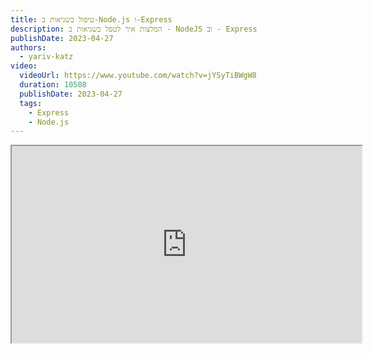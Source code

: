 ```yaml
---
title: טיפול בשגיאות ב-Node.js ו-Express
description: המלצות איך לטפל בשגיאות ב - NodeJS וב - Express
publishDate: 2023-04-27
authors:
  - yariv-katz
video:
  videoUrl: https://www.youtube.com/watch?v=jYSyTiBWgW8
  duration: 10508
  publishDate: 2023-04-27
  tags:
    - Express
    - Node.js
---
```


<div class="not-content flex">
	<iframe
    class="mx-auto mb-10"
    width="560"
    height="315"
    src="https://www.youtube.com/embed/jYSyTiBWgW8?si=KgLojdUwYf9-O1He"
    title="Error handling in Node.js and Express - video"
    allow="accelerometer; clipboard-write; encrypted-media; gyroscope; picture-in-picture; web-share"
    allowFullScreen
    loading="lazy"
    referrerPolicy="strict-origin-when-cross-origin"
    aria-label="Error handling in Node.js and Express - video"
    aria-describedby="iframe-video-description"
	/>
</div>
<span id="iframe-video-description" class="sr-only">
This video explains best practices for error handling in Node.js and Express, covering synchronous and asynchronous errors, with practical examples and strategies to manage errors effectively.
</span>

בשיעור זה נבין איך `Node` מטפל בשגיאות בקוד שלכם.  
נתמקד בשגיאות סינכרוניות ואסינכרוניות.  
אנחנו נלמד איך אנחנו מטפלים בשגיאות נכון ב - `Express`.

## חזרה על Error, throw, try..catch

לפני שנתחיל נעשה חזרה זריזה על הבסיס בנושא השגיאות ב - `Node`.

### Error class

class ה - `Error` מתארת שגיאה עם מאפיינים כמו הודעה, תיאור, קוד שגיאה, מעקב הקוד, וכו'.

```js
const myError = new Error('hello error')
```

### throw

ישנו הבדל בין `Error` לבין `exception`, `Error` היא תיאור של משהו שהשתבש, ו`exception` היא שגיאה שקורה כרגע וצריך להתמודד איתה.  
אנחנו משתמשים ב - `throw` ומעבירים לו בדרך כלל instance של `Error` כדי לדווח על שגיאה.

```js
throw new Error('hello exception')
```

### try..catch

דרך אחת שבאמצעותה אנחנו יכולים להתמודד עם שגיאות היא באמצעות `try..catch`.

```js
try {
  // code that can have errors in it
} catch (err) {
  // ... do something with the error
}
```

זה יעבוד בשגיאות סינכרוניות (למעט `try..catch` בפונקציה אסינכרונית).  
בואו נבחן שגיאות בקוד אסינכרוני.

## שגיאות סינכרוניות ואסינכרוניות

בשיעור זה נחלק את השגיאות שאנחנו מתמודדים איתן ל - 2 קבוצות:

- **שגיאות סינכרוניות** - שגיאות שקורות כאשר אנחנו מריצים את הקוד באופן סינכרוני.  
  לדוגמה:

```js
const a = { hello: { world: 'hello world' } }
a.foo.bar
```

בדוגמא זו אנחנו מנסים לגשת למאפיין שאינו קיים ב - `a`, ונקבל:

`Uncaught TypeError: Cannot read properties of undefined (reading 'bar')`

את אותה השגיאה ניתן לתפוס באמצעות `try..catch`.

- **שגיאות אסינכרוניות** - שגיאות שקורות כאשר אנחנו מבצעים משהו באופן אסינכרוני והמשהו הזה נכשל.  
  בקוד הבא אנחנו מנסים לקרוא לקובץ שאינו קיים

  ```js
  import { readFile } from 'fs/promises'
  readFile('non-existent-file.txt')
  ```
### סוגי שגיאות אסינכרוניות

נכון להיות ישנם 3 סוגי שגיאות אסינכרוניות שמובנים ב - `Node`.

#### Promise

Promise יכול להיכשל ולגרום לשגיאה, כמו בדוגמא שלקחנו לקרוא לקובץ.  
נבדוק דוגמאות שונות שבהן Promise זורק שגיאה.

1. Promise יכול לזרוק שגיאה על ידי קריאה ל - `reject` בבנאי ה - Promise.

```js
// throw an error in the promise constructor
const myHelloPromise = new Promise((resolve, reject) => {
  setTimeout(() => {
    // resolve('hello listeners');
    reject(new Error('something went wrong'));
  }, 1000)
})
```

2. Promise יכול להיכשל על ידי קריאה ל - `Promise.reject`

```js
Promise.reject(new Error('something went wrong'));
```

3. ניתן להשתמש ב - `throw` בבלוק `then` כדי לקבל Promise שנכשל

```js
myHelloPromise.then(() => {
	throw new Error('something happened');
})
```

4. ניתן להשתמש ב - `throw` בבלוק `catch` של ה - Promise

```js
myHelloPromise.catch(() => {
	throw new Error('something happened');
})
```

5 . ניתן להשתמש ב - `try..catch` בפונקציה אסינכרונית כדי לתפוס Promise שנכשל.

```js
/**
 * @returns {Promise<string>}
 */
async function myPromiseFunction() {
	try {
		const helloMsg = await myHelloPromise;	
	} catch(err) {
		console.log(err);
	}
}
```

6. ניתן לתפוס שגיאה ב Promise באמצעות ארגומנט השני בפונקציה `then` שמקבל פונקציה שרצה כשה Promise נכשל.

```js
myHelloPromise.then(() => {
	//this can deal with success
}, (err) => {
	// this deal with err
	if (err.code === 'ENOENT') {
		console.log('file not found');
	} else {
		throw err;
	}
})
```

#### Error first callback

Error first callback הוא קונבנציה ב - `Node.js` שמאפשרת לנו להעביר פונקציה לפונקציות אסינכרוניות.  
בדוגמא הבאה אנחנו קוראים לפונקציה שקוראת לקובץ ומעבירים לה callback שמקבל שגיאה כארגומנט ראשון.

```js
import { readFile } from 'fs'

readFile('non-existent-file.txt', (err, data) => {
  console.log(err)
})
```

Error first callback היא קונבנציה ב - `Node` שמאפשרת לנו להעביר callback שיקרא כאשר האירוע אסינכרוני קורה.  
ב - callback שאנחנו מעבירים הארגומנט הראשון הוא שגיאה.

נבחן דוגמאות שונות ב - Error first callback.  
בדוגמא הבאה אנחנו קוראים לקובץ שאינו קיים ומתמודדים עם השגיאה.

```js
import { readFile } from 'fs';

readFile('does-not-exist.txt', (err, data) => {
  if(err) {
    console.log('deal with the error here')
  } else {
    console.log(`the data is: ${data.toString()}`);
  }
});
```

דוגמא נוספת היא כאשר עלינו לממש פונקציה אסינכרונית שתקרא ל - callback עם שגיאה.

```js
function sayHello(cb) {
  setTimeout(() => {
    // cb(null, 'hello listeners')
    cb(new Error('something happened'))
  }, 1000)
}
```

בדוגמא זו אנחנו מקבלים callback ואם קרה שגיאה אנחנו קוראים ל - callback עם השגיאה, אם לא אנחנו קוראים ל - callback עם הנתונים שאנחנו רוצים להעביר.

ישנם מקרים בהם אין באפשרותנו לטפל בשגיאה ב - callback, ואנחנו רוצים להעביר את השגיאה לרמה הבאה.  
לדוגמא אם נכשלנו לקרוא לקובץ ואנחנו רוצים להעביר את השגיאה לרמה הבאה.  
במקרה כזה עלינו ליצור פונקציה שתקבל callback מסוג error first callback ותעביר את השגיאה לרמה הבאה.

```js
function myReadFile(path, cb) {
  readFile(path, (err, data) => {
    cb(err, data)
  });
}
```

#### EventEmitter

נדבר על ה class יצירת events שנקרא `EventEmitter`, ואיך אנחנו מתמודדים עם שגיאות בו.  
באמעות `EventEmitter` אנחנו יכולים ליצור אירועים אסינכרוניים מותאמים אישית.  
כאשר יש instance של `EventEmitter` אנחנו יכולים לזרוק אירוע שגיאה על ידי קריאה ל `emit('error', new Error())`.

דוגמא פשוטה של `EventEmitter` שזורק אירוע שגיאה.

```js
import { EventEmitter } from 'events'
const emitter = new EventEmitter()
emitter.emit('error', new Error('whoops!'))
```

נבחן דוגמא נוספת של `EventEmitter` שזורק אירוע של `message` אחרי שנייה ובו הוא שולח הודעת `hello world`.

```js
import { EventEmitter } from 'events';
const myEmitter = new EventEmitter();

myEmitter.on('message', (msg) => {
	console.log(msg);
});

setTimeout(() => {
  myEmitter.emit('message', 'hello world')
}, 1000)
```

לשליחת שגיאה על ידי `EventEmitter` נשתמש באירוע `error`, שם שם האירוע הוא `error` והארגומנט הנוסף הוא תיאור השגיאה על ידי instance של `Error`.  
דוגמא נוספת שבה שולחים אירוע שגיאה אחרי שנייה.

```js
import { EventEmitter } from 'events';
const myEmitter = new EventEmitter();

myEmitter.on('error', (err) => {
	console.log(err);
});

setTimeout(() => {
	myEmitter.emit('error', new Error('something went wrong'))
}, 1000)
```

ניתן לחבר לאירוע יותר ממאזין אחד, כך גם לאירוע `error`.  
בדוגמא הבאה יש לנו 2 מאזינים לאירוע `error`, כל אחד מתמודד עם סוג שגיאה אחר.

```js
import { EventEmitter } from 'events';

const myEmitter = new EventEmitter();

myEmitter.on('error', (err) => {
  if (err.code === 'GENERAL_ERROR') {
    // deal with it here
  }
})

setTimeout(() => {
  myEmitter.emit('error', new Error('something happened'))
}, 1000)

myEmitter.prependOnceListener('error', (err) => {
  if (err.code === 'something') {
    // deal with it here
  }
})

```

## מה יעשה ה - Node.js process על שגיאה שלא נתפסה

כאשר יש שגיאה שלא נתפסה ה - `Node` process יסיים ויחזיר קוד כישלון 1.  
ה - `Node` process יסיים עם קוד השגיאה:

- על שגיאה סינכרונית שלא נתפסה
- על `Promise` שנכשל והכישלון לא נתפס
- על `EventEmitter` שזרק אירוע שגיאה והכישלון לא נתפס

ה - `Node` process לא יסיים על שגיאה שלא נתפסה ב - `error-first-callback`.

זכרו שה - `Node` process הוא instance של `EventEmitter` והוא יזרוק אירועים לפני שהוא סיים, נבחן 2 אירועים חשובים ב - `Node` שקשורים לשגיאות שלא נתפסו:
- `uncatchExceptionMonitor`
- `uncaughtException`

נבחן על ידי דוגמא מה יקרה כאשר יש שגיאה שלא נתפסה.  
בדרך כלל כאשר עובדים עם `Node.js` יוצרים פעמים רבות webserver כלומר ה - node process רץ תמיד ומחכה ל - request.  
ניתן לדמות script שרץ תמיד (בדומה למה שהשרת שלנו יעשה) על ידי יצירת `setInterval` שיריץ כל שניה (נדמה שהשרת שלנו מקבל request כל שניה).

```js
setInterval(() => {
  console.log('getting a new request');
}, 1000);
```

נדמה שה ״שרת״ שלנו מקבל "request" אחרי 2 שניות שגורמת לשגיאה שלא נתפסת:

```js
setInterval(() => {
  console.log('getting a new request');
}, 1000);

setTimeout(() => {
  console.log('request that triggers an exception which we are not catching');
  throw new Error('something went wrong');  
}, 2000)
```

שימו לב שאם נריץ את הסקריפט הזה, אחרי 2 שניות ה - webserver שלנו יקרוס ולא יוכל להגיב ל - request.  
ה - webserver יכול לקרוס, ובמקרה כזה נרצה לדווח על השגיאה ולאתחל את ה - server כדי שנוכל להמשיך להגיב ל - request.  
ב docs של express הם ממליצים להריץ את ה - webserver בסביבת production עם process manager כמו `pm2` שיתחיל מחדש את ה - server כאשר הוא קורס [ראו סעיף זה ב - Express docs](https://expressjs.com/en/advanced/best-practice-performance.html#using-pm2).  

אותה הקריסה של ה - server תקרה גם כאשר אנחנו משתמשים ב - `Promise` ואנחנו לא מתפסים את ה - reject.
לדוגמא:

```js
setInterval(() => {
  console.log('getting a new request');
}, 1000);

setTimeout(() => {
  console.log('request that triggers an exception which we are not catching');
  Promise.reject(new Error('something went wrong'));
}, 2000)
```

אותה קריסה תקרה גם כאשר אנחנו משתמשים ב - `EventEmitter` ואנחנו לא מתפסים את ה - error event.

```js
import { EventEmitter } from 'events';
const myEmitter = new EventEmitter();

setInterval(() => {
  console.log('getting a new request');
}, 1000);

setTimeout(() => {
  console.log('request that triggers an exception which we are not catching');
  myEmitter.emit('error', new Error('something went wrong'));
}, 2000)
```

אירוע ה - error יגרום לקריסה של ה - server.  
היוצא מהכלל פה זה כאשר אנחנו משתמשים ב - `error-first-callback` ואנחנו לא מתפסים את ה - error אז קריסה לא תקרה לדוגמא:

```js

import { readFile } from 'fs';

setInterval(() => {
  console.log('getting a new request');
}, 1000);

setTimeout(() => {
  console.log('request that triggers an exception which we are not catching');
  readFile('something-that-does-exist.txt', (err, data) => {
    console.log(err);
  })
}, 2000)
```

למרות שהקובץ ב - `readFile` לא קיים, ה - server לא יקרוס.

## איך express מתמודדת עם שגיאות שלא נתפסו

כדי לבדוק איך express מתמודדת עם שגיאות נצור webserver פשוט ב express.  
נצטרך להתקין את express ולכן נריץ בטרמינל:

```bash
npm init --yes
npm i express
```

בזמן כתיבת השיעור הגרסה של express היא `4.18.2`.  
נצור webserver פשוט ונבדוק איך express מתמודדת עם שגיאות שלא נתפסו.  
ניצור נתיב `/hello` שמחזיר ברכה, וניצור נתיב `/generate-error` שיזרוק שגיאה.

```js
import express from 'express';

const app = express();

app.get('/hello', (_req, res) => {
  res.send('hello world');
});

app.get('/generate-error', (_req, res) => {
  throw new Error('some error');
});

app.listen(3000, () => {
  console.log('we are listening on port 3000');
});
```

בדוגמא זו אנחנו מנסים לראות איך express מתמודדת עם שגיאות סינכרוניות.  
אם נפעיל את האפליקציה נראה ש express יש לו התנהגות ברירת מחדל לגבי שגיאות סינכרוניות. Express לא יקרוס, אלא יעביר אותנו לעמוד 500 שבו מוצגת ה stacktrace כאשר אנחנו ב - development.  
מומלץ להגדיר את המשתנה סביבה `NODE_ENV` ל - `production` בסביבת production כך שה stacktrace לא יוצג.

עכשיו נבדוק איך express מתמודדת עם שגיאות אסינכרוניות.  
נתחיל בלבדוק איך express מתמודדת עם `Promise` שנכשל.

נשנה את השגיאה ב - `/generate-error` להיות `Promise` שנכשל.

```js
...

app.get('/generate-error', (_req, res) => {
  Promise.reject(new Error('some error'));
});

...
```

בדוגמא זו נראה ש express לא יכולה להתמודד עם השגיאה וה - server יקרוס.  
לגבי promise שנכשל ישנה התנהגות שונה ב express גרסה 5, והיא לא תקרוס את ה - server.  
ב express גרסה 5 הפרומיס שנכשל יתפס ויעביר אותנו לעמוד 500 עם ה stacktrace.

ננסה עכשיו עם `EventEmitter` מה יעשה express כאשר יש לנו אירוע שגיאה ב - event.

```js
app.get('/generate-error', (_req, res) => {
  simpleEventEmitter.emit('error', new Error('something went wrong'));
});
```

בדוגמא זו express יתפוס את השגיאה ויעביר אותנו לעמוד 500 עם ה stacktrace.

```js
app.get('/generate-error', (_req, res) => {
  setTimeout(() => {
    simpleEventEmitter.emit('error', new Error('something went wrong'));  
  }, 1000)
});
```

בדוגמא זו express לא יכולה להתמודד עם השגיאה וה - server יקרוס.  
זה הכל תלוי אם השגיאה חלק מקוד סינכרוני או אסינכרוני, אם היא חלק מקוד סינכרוני אז ה - emit ירוץ באופן סינכרוני ו express יכולה לתפוס את השגיאה, אם היא חלק מקוד אסינכרוני אז ה - emit ירוץ באופן אסינכרוני וה - server יקרוס.

נבדוק האם משהו מיוחד קורה כאשר אנחנו משתמשים ב - `error-first-callback` ב express.

```js
import { readFile } from 'fs';
app.get('/generate-error', (_req, res, next) => {
  readFile('non-existing-file', (err, data) => {
    if (err) {
      next(err)
    } else {
      res.send('hello world');
    }
  })
});
```

express לא יעזור לכם במקרה זה ונהוג להעביר את השגיא הל - `next(err)` ורק במקרה זה express תדע על השגיאה ותעביר אתכם ל - middleware של שגיאות.

## חבילה שתעזור עם תפיסת שגיאות אסינכרוניות ב express

כדי לעזור לכם לתפוס את השגיאות האסינכרוניות ב express יצרנו middleware שיתפוס את כל השגיאות האסינכרוניות ויעביר אותן ל - error handler.  
ב - middleware זה אנחנו משתמשים ב - [Zone.js](https://github.com/angular/zone.js) כדי ליצור זון לכל בקשה, כך שהבקשה תהיה בהקשר ביצוע שיאפשר לנו לדעת אם ישנם שגיאות אסינכרוניות ולהעביר אותן ל express error handler.

כדי להתקין את ה - middleware נריץ:

```bash
npm i az-express-errors
```

נתחיל פרוייקט Express חדש עם TypeScript ונשתמש ב - middleware ונראה איך הוא עוזר לנו לתפוס שגיאות אסינכרוניות.

נתקין את TypeScript ואת `@types/express`

```bash
npm i -D typescript @types/express
```

ניצור קובץ `tsconfig.json` עם הפקודה הבאה:

```bash
npx tsc --init
```

נריץ את הקומפיילר של TypeScript במצב צפיה כך שנוכל לראות את השינויים בקוד.

```bash
npx tsc -w
```

ניצור קובץ `az-error-middleware.ts` וניצור webserver עם express ונתקין את החבילה `az-express-errors`.

```ts
import createApplication from 'express';
import azErrors from 'az-express-errors';

const app = createApplication();

app.use(azErrors());

app.get('/', (req, res) => {
})

app.listen(3000, () => {
  console.log('server started on port 3000');
})
```

אחרי שמתקנים את החבילה `az-express-errors` נראה מה יש לנו, נתמקד ב - route handler היחיד שיש לנו וננסה ליצור שגיאות אסינכרוניות בו:

```ts
app.get('/', (req, res) => {
  Promise.reject(new Error('something went wrong'));
})
```

Promise שנכשל יגרום לקריסת ה - server, אבל עם ה - middleware שיצרנו נראה שהשגיאה תתפס ותעביר אותנו ל - error handler של express.
אותה התוצאה נקבל גם אם נשתמש ב - `async-await` ב - route handler.

נבדוק עכשיו איך ה - middleware מתמודד עם `EventEmitter` שזורק אירוע שגיאה.

```ts
import { EventEmitter } from 'events';
const myErrorEmitter = new EventEmitter();
app.get('/', (req, res) => {
  setTimeout(() => {
    myErrorEmitter.emit('error', new Error('something went wrong'));
  }, 1000)
})
```

שגיאה זו ללא ה - middleware של ה - `az-express-errors` תגרום לקריסת ה - server, אבל עם ה - middleware נראה שהשגיאה תתפס ותעביר אותנו ל - error handler של express.

במקרה של `error-first-callback` ניתן לזרוק את השגיאה ולראות איך ה - middleware מתמודד עם זה.

```ts
import { readFile } from 'fs';
app.get('/', (req, res) => {
  readFile('non-existing-file', (err, data) => {
    (req as any).azZone.runGuarded(() => {
      throw err;
    })
  })
})
```

ה - `az-express-errors` שם בתוך ה - request את ה - zone שנוצר עבור הבקשה וכך יכול לתפוס את השגיאה ולהעביר אותה ל - error handler של express.

אז במידה וצריכים עזרה עם שגיאות אסינכרוניות ב express ניתן להשתמש בחבילה `az-express-errors` שתעזור לנו לתפוס את השגיאות האסינכרוניות ב express.

## events שה - process שולח עבור שגיאות

ה - node process שאחראי על הרצת הקוד שלכם הוא instance של `EventEmitter` והוא יזרוק כמה אירועים כאשר יש שגיאה שלא נתפסה.  
ניתן לגשת ל process על ידי הגישה לאובייקט הגלובלי `process`.  
נבחן שני אירועים שקשורים לשגיאות שלא נתפסו: `uncaughtException` ו - `uncaughtExceptionMonitor`.

```js
setInterval(() => {
	console.log("I'm running");
}, 1000);

setTimeout(() => {
	throw new Error('something happened');
}, 2000);

process.on('uncaughtExceptionMonitor', function(err) {
  console.log('this will be called before uncaughtException event')
  console.log('it wont prevent the node process from crashing');
  console.log('and we use this event to log the error, create a log file with the error ect.');
});

process.on('uncaughtException', function() {
	console.log('uncaughtException');
	if (err.code === '...') {
		process.exit(100)
	}
})
```

החלק הראשון הוא לדמות webserver ומקבל request אחרי 2 שניות שגורמת לשגיאה שלא נתפסה.  
אנחנו מחברים מאזין ל - event `uncaughtExceptionMonitor` שיקרא לפני ה - event `uncaughtException`, האירוע הזה משמש ל log של השגיאה או יצירת קובץ log המתאר את השגיאה.  
ה - event השני הוא `uncaughtException` שיקרא כאשר יש שגיאה שלא נתפסה, בדרך כלל כאשר יש שגיאה שלא נתפסה ה - process יקרוס ויחזיר קוד כישלון 1, אם אנחנו מחברים ל - event `uncaughtException` אנחנו יכולים לעשות פעולות נוספות כמו לבדוק את הקוד של השגיאה ולצאת מה process עם קוד כישלון אחר. במידה ואנחנו מחברים ל - event `uncaughtException` נצטרך לצאת מה process באופן ידני עם `process.exit` היות ולאחר הצמדת מאזין ל - event `uncaughtException` ה - process לא יקרוס באופן אוטומטי.  
לא מומלץ להמשיך את ה - process לאחר שיש שגיאה שלא נתפסה, כדאי להפסיק את ה - process ולהתחיל אותו מחדש עם process manager וחשוב לתעד ב - log את השגיאה שהתרחשה כדי שנוכל לפתור את הבעיה.
לא לנצל את ה - event `uncaughtException` כדי למנוע מה - process לקרוס, להשתמש בו לניקוי, יציאה נכונה וכדומה.

## שגיאות שלא נתפסות ב - express

כמו שראינו Express עוזר לנו לתפוס את השגיאות הסינכרוניות, אבל בשגיאות האסינכרוניות Express לא ממש עוזר.  
בגירסא 5 של Express הוא כן יעזור בתפיסת promise שנכשל אבל לא ב - `EventEmitter` או ב - `error-first-callback`.  
במידה ויש שגיאה שלא נתפסה ב - express ו - express לא הצליח לתפוס אותה ולהעביר ל - error handler, אז השגיאה תעלה לטיפול בשגיאה שלא נתפסה על ידי ה node process כמו שכבר למדנו (ברוב המקרים קריסה של ה node process עם קוד יציאה -1)

## המסע של Exception

כאשר נזרקת שגיאה, במידה ואין שום תפיסה של השגיאה, השגיאה תעלה במעלה ה - stacktracke לאבא שקרא לפונקציה שזרקה את השגיאה, במידה והאבא לא תופס את השגיאה השגיאה תעלה לאבא שלו וכך הלאה עד שהשגיאה תגיע ל - process.
במידה והשגיאה תגיע ל - process, ה- process יזרוק את ה - event `uncaughtException` ואם יש מאזין ל - event זה יכול לעשות משהו עם השגיאה, אם אין מאזין ל - event זה, ה - process יקרוס ויחזיר קוד כישלון 1.

ניתן גם לתפוס את השגיאה בנקודת הכישלון או אחד האבות שלו ב stacktrace לטפל בשגיאה או לזרוק אותה שנית לאבא הבא שיתפוס אותה ויוכל להתמודד איתה.

## נקודות לחשיבה בטיפול בשגיאות

צריך לשאוף לתפוס את כל השגיאות שיכולות לקרות בקוד שלנו ולהתמודד איתן בצורה נכונה.  
במקרה הפשוט ישנו קוד שיכול להיכשל ועוטפים את אותו הקוד ב - `try-catch` (או המקבילה שלו בקוד האסינכרוני) ומתמודדים עם השגיאה בנקודת הכישלון.  
אבל לא תמיד המצב הוא פשוט וניתן להתמודד עם השגיאה בנקודת הכישלון, לעתים צריך לתת לשגיאה לעלות לאחד האבות שיטפלו בה .  
פעמים רבות יש טיפול גנרי וקבוע לשגיאות מסוג מסויים.  
יש גם זמנים שצריך לטפל בשגיאה במספר מקומות, ואז צריך לתפוס את השגיאה לעשות את מה שאפשר ולזרוק אותה שוב לאחד האבות.

### 1. טיפול בשגיאה בנקודת הכשלון

דוגמא ב - express של טיפול בשגיאה כאשר היא קוראת:

```js
app.get('/', (req, res) => {

  try {
    // ... this code might have and exception
    console.log('i can have an exception here')
  } catch(err) {
    // ... deal with the error when it happens
  }
})
```

### 2. לתת לשגיאה לעלות לאבא שיטפל בה

דוגמא ב - express כאשר יש שגיאה אבל אי אפשר לטפל בה בנקודת הכשלון וצריך להעביר לאבא:

```js
// 2. let the parent handle the error
async function queryTheDb(query: string): Promise<any> {
  // ...
  // runs the query in the db
  // if there is an error, it will throw an exception
}

app.get('/', async (req, res) => {
  try {
    await queryTheDb('some ileagal query')
  } catch(err) {
    res.send('some error message')
  }
})
```

במידה וצריך ניתן לתת לשגיאה לבעבע עוד על ידי קריאה ל - `next(err)` ואז השגיאה תעבור לשרשרת הטיפול בשגיאות ב - express.

### 3. תפיסת השגיאה וזריקתה מחדש

דוגמא ב - express של תפיסת השגיאה וזריקתה מחדש:

```js
// 3. combine catching and rethrowing the error

class QueryError extends Error {

}

app.get('/', async (req, res, next) => {
  try {
    await queryTheDb('some ileagal query')
  } catch(err) {
    const queryError = new QueryError('some error message');
    next(queryError)
  }
})
```

בדוגמא זו אנחנו מתפסים את השגיאה ומזריקים אותה מחדש לשרשרת הטיפול בשגיאות ב - express.

## המלצות לטיפול נכון בשגיאות

ניתן פה מספר טיפים לטיפול נכון בשגיאות ב - NodeJS וב - express.

### 1. קיבוץ שגיאות

שגיאות דומות יכולות לצוף במקומות שונים בקוד שלכם.  
לדוגמא, יתכן שיהיה לכם שגיאה בהרשאה שתצפה במקומות שונים בקוד שלכם אם המשתמש מנסה לגשת למשאב שאינו מורשה.  
במקרים כאלה תרצו לקבץ את השגיאות האלו יחד ולהתמודד איתן במקום אחד.  
בחלק מהשגיאות הגנריות האלה אי אפשר להתמודד במקום , יתכן וזה יהיה שילוב של טיפול בשגיאה במקום אחד גנרי, ובנוסף טיפול ספציפי במקום מסויים קרוב יותר לאיפה שהשגיאה קרתה.  
במקרים כאלה ניתן לתפוס את השגיאה ולזרוק אותה שנית כדי להתמודד איתה במספר מקומות.

#### קיבוץ שגיאות ילווה פעמים רבות ביצירת Custom Error Classes

במידה ויש לכם קבוצות של שגיאות פעמים רבות אותן קבוצות ילוו גם ביצירת Custom Error Classes שיתאימו לקבוצה הספציפית של השגיאות.  
אותם ה Custom Error Classes יכולות להיות מותאמות לצרכים שלכם ולצרכי הקבוצה הספציפית של השגיאות.

בדוגמא הבאה אנחנו יוצרים custom error classes לקבוצות שגיאות שונות:

```typescript
import type { Request } from "express";

export class AcademeezError extends Error {
  constructor(message: string, public status: number, public request: Request) {
    super(message);
    this.name = 'AcademeezError';

    // Object.setPrototypeOf(this, new.target.prototype);
  }
}

export class AuthorizationError extends AcademeezError {
  constructor(request: Request) {
    super("You are not authorized to view this", 403, request);
    this.name = 'AuthorizationError';
  }
}

export class AutheticationError extends AcademeezError {
  constructor(message: string, request: Request) {
    super("You are not authenticated to view this", 401, request);
    this.name = 'AutheticationError';
  }
}

```

יצרנו אבא שממנו יורשים כל ה - custom error classes והאבא נקרא `AcademeezError`.  
לאחר מכן אנחנו יוצרים 2 custom error classes שמייצגות 2 קבוצות שגיאות שחוזרות באפליקציה שלנו `AuthorizationError` שמגדירה את ה status ל - 403 ו `AutheticationError` שמגדירה את ה status ל - 401.

### 2. לוגיקה משותפת לקבוצת שגיאות מסויימת/כל השגיאות

תשאלו את עצמכם כאשר קבוצת השגיאות הזאת קוראת, האם יש פעולה שחוזרת על עצמה עבור השגיאות באותה הקבוצה?

לדוגמא יתכן ותחליטו שעבור כל השגיאות אתם רוצים לבצע log של השגיאה לשרת ה logים שלכם, או שתחליטו שעבור כל השגיאות של הרשאה תרצו לספור את מספר השגיאות של הרשאה שקראו למשתמש הזה (האם המשתמש מנסה לגשת למשאבים שאינם מורשים לו פעמים רבות?).  

בהתאם ל -framework שאתם משתמשים, פעמים רבות ה framework יעזור לכם בהקשר של יצירת לוגיקה משותפת לקבוצת שגיאות. לדוגמא ב - `express` יש [Error handlers](https://expressjs.com/en/guide/error-handling.html) שיעזרו לכם להתמודד עם לוגיקה משותפת לקבוצת שגיאות.
בואו נראה איך מוסיפים לוגיקה משותפת לקבוצת שגיאות ב express באמצעות error middleware.

#### Express Error Middleware

ב - express ניתן ליצור לוגיקה משותפת לקבוצת שגיאות באמצעות **Error Middlewares**.  
להוספת error middleware זה פשוט לקחת את ה express application ולהוסיף middleware באמצעות `use`, רק ש middleware זה מקבל 4 ארגומנטים במקום 3, הארגומנט הראשון הוא השגיאה שקרתה.

```typescript
app.use((err: Error, req: Request, res: Response, next: NextFunction) => {
  // place you error middleware common logic here.
})
```

בדוגמא הבאה אנחנו מוסיפים error middleware שמטפל בשגיאות ומציג את השגיאה ב - log:

```typescript
import createApplication, {type Request, type Response, type NextFunction} from 'express';

const app = createApplication();

app.get('/', (req, res, next) => {
  res.send('hello pm2');
})

app.use((err: Error, req: Request, res: Response, next: NextFunction) => {
  // some common logic for all exceptions to log the exception
  console.log('we are now reporting the error to out logging server')
  next(err)
})

app.listen(3000, () => {
  console.log('listening on port 3000')
})

```

כאשר ה - error middleware רץ ניתן להחזיר את התשובה, או להעביר את השגיאה ל - next error middleware.

יתכן ויהיו לנו מספר error middlewares שכל אחד מהם יטפל בקבוצת שגיאות מסויימת, ויעביר את השגיאה ל - error middleware הבא.

```typescript
import createApplication, {type Request, type Response, type NextFunction} from 'express';

const app = createApplication();

app.get('/', (req, res, next) => {
  res.send('hello pm2');
})

app.use((err: Error, req: Request, res: Response, next: NextFunction) => {  
  if (err instanceof AuthorizationError) {
    // console.log('save user info and resource to db to maybe suspend the user')
    // ... do common logic related to authorization error
    // return response
    return res.status(403).send('you are not authorized to view this')
  } else {
    next(err)
  }
})

app.use((err: Error, req: Request, res: Response, next: NextFunction) => {
  // some common logic for all exceptions to log the exception
  console.log('we are now reporting the error to out logging server')
  next(err)
});



app.listen(3000, () => {
  console.log('listening on port 3000')
})
```

בדוגמא הבאה יש לנו error middleware ספציפי שמטפל בשגיאות של הרשאה, ומטפל בהן באופן ספציפי, ואז יש לנו error middleware כללי שמטפל בכל השגיאות ומטפל בהן באופן כללי.  
שימו לב שסדר ה - error middlewares חשוב, והם ירוצו בסדר שהם מופיעים.

### 3. להיות ספציפיים

פעמים רבות אני נתקל במפתחים שעוטפים קטע קוד גדול שיכול להיכשל במספר מקומות הם פשוט עוטפים את כל הקטע הזה ב - `try-catch` אחד גדול. הם מאבדים בכך את היכולת לזהות במדויק את השגיאה שקרתה, ומה לעשות בנוגע לה ולמעשה ״יורים לעצמם ברגל״.  
צריך להיות ספציפיים בנוגע לטיפול בשגיאות, ולא להיות ״כלליים״ יותר מדי. בדרך כלל אם לקחת קטע קוד גדול ולעטוף אותו ב - `try-catch` אחד גדול זה לא טוב, צריך להיות ספציפיים בנוגע לשגיאות, ולעטוף רק את הקטע שיכול להיכשל בדרך מסויימת ב - `try-catch` ספציפי.

### 4. log log log

ההמלצה הבאה בנוגע לטיפול בשגיאות היא לדאוג ל log של השגיאות שלכם, ואני לא מתכוון כאן ל - `console.log` אלא לפתרון מתקדם יותר כמו logging server.  
ספקי ענן הפופולריים היום יספקו לכם פתרון ל log של השגיאות שלכם, ותוכלו להשתמש בפתרון הזה לחיפוש של השגיאות שלכם, וליצור התראות כאשר שגיאה מסויימת קורה יותר מדי פעמים.  
ישנם גם ספריות ל log כמו [winston](https://github.com/winstonjs/winston) שיכולות להתחבר לפתרון ה log שלכם ולהפוך את התהליך של log לפתרון פשוט.  
אני לא ממליץ להשתמש ב - `console.log` כפתרון ל log של השגיאות שלכם, זה יכול להיות טוב בפיתוח אבל בסביבת production כדאי להשתמש בפתרון log מתקדם יותר. בעצם אני תמיד מוסיף כלל ב - lint שלי של [no console.log](https://eslint.org/docs/latest/rules/no-console).

בדוגמא הבאה אנחנו משתמשים ב - winston כדי ל log את השגיאות שלנו:
נתקין את winston על ידי הרצת:

```bash 
npm i winston
```

כאשר אנחנו משתמשים ב - winston אנחנו יכולים לצרוך `transports` שהם אסטרטגיות שונות שאנחנו יכולים להשתמש בהן ל log.

```typescript title="logger.ts"

import { createLogger, transports } from 'winston';

export const logger = createLogger({
  transports: [
      // new transports.Console()
    ...(process.env['NODE_ENV'] === 'development' ? [new transports.Console()] : []),
    new transports.File({ filename: 'error.log', level: 'error' }),
  ]
})
```

בדוגמא הבאה אנחנו יוצרים logger שיכתוב ל console בסביבת פיתוח ולקובץ בסביבת production.

עכשיו אני יכול להשתמש ב logger שיצרתי בתוך ה - error middleware שיצרנו לפני כן:

```typescript
import { logger } from './logger';

app.use((err: Error, req: Request, res: Response, next: NextFunction) => {
  // some common logic for all exceptions to log the exception
  logger.error(err.message);
  next(err)
});
```

#### PM2 ו - log של השגיאות

מומלץ להשתמש ב - process manager כמו [pm2](https://pm2.keymetrics.io/) והוא יכול גם לעזור לכם ב - log כאשר ה - process קורס.
ב - docs של express הם ממליצים לא להריץ את האפליקציה שלכם באמצעות `node` אלא להשתמש ב - process manager כמו `pm2` להרצת האפליקציה שלכם.
מספר יתרונות של השימוש ב - `pm2` הם:
- אתחול מחדש של ה - process כאשר הוא קורס
- הרצת האפליקציה במצב cluster שבו יש כמה instances של האפליקציה שלכם
- ניטור של ה - process
ניתן להשתמש ב - pm2 כדי לקבל חיווי על הסיבה למה ה process קרס:

נתקין את pm2 על ידי הרצת:

```bash
npm i pm2
```

נריץ את pm2 על ידי יצירת קובץ הרצה פשוט:

```typescript
import pm2 from 'pm2';

pm2.connect(function(err) {
  if (err) {
    console.error(err)
    process.exit(2)
  }

  pm2.start({
    script    : 'error-middleware.js',
    name      : 'error-middleware'
  }, function(err, apps) {
    if (err) {
      console.error(err)
      return pm2.disconnect()
    }

    pm2.launchBus(function(err, bus) {
      bus.on('process:exception', function(packet: any) {
        console.log('process:exception', packet.data)
      });
    });
  })
})

```

בדוגמא זו `pm2` יריץ את הקובץ `error-middleware.js` וירשום את השגיאות שקורות בתוך ה process.

ניתן גם להשתמש ב - event `uncaughtException` כדי להריץ את ה - log של השגיאה שקרתה ולאחר מכן לצאת מה process.

הדבר הכי חשוב לזכור בדוגמא הזאת היא לדווח log של השגיאה , ואת זה ניתן לעשות או באמצעות ה - process manager או באמצעות ה - event `uncaughtException` ולצאת מה process.

## סיכום

כולי תקווה ששיעור זה נתן לכם מספר תובנות בנוגע לטיפול בשגיאות.
תזכרו ששגיאה שאתם לא תופסים עלולה לגרור קריסה של ה - process (אפילו השגיאות האסינכרוניות).
בדרך כלל נרצה להריץ את האפליקציה שלנו באמצעות process manager שיכול להתמודד עם קריסה של ה - process ולאחר מכן להתחיל את ה - process מחדש.
Express יעזור לכם בשגיאות הסינכרוניות והחל מגירסא 5 הוא יעזור לכם גם עם השגיאות של promise שנכשל, אבל לא עם `EventEmitter` או `error-first-callback` או promise rejection של גירסא נמוכה מ - 5.
במידה ותרצו הגנה טובה נגד שגיאות אסינכרוניות ב Express , אתם יכולים להשתמש ב - [express-errors](https://github.com/ywarezk/express-errors).  
נסו לקבץ את השגיאות שלכם ולטפל באופן גנרי במידת האפשר תוך שימוש ב - express error middleware.  
זכרו לבצע log איכותי במידה וקיימים שגיאות שלא תפסתם, ניתן להשתמש בשרתי ה - log שמספקים לכם ספקי הענן.
